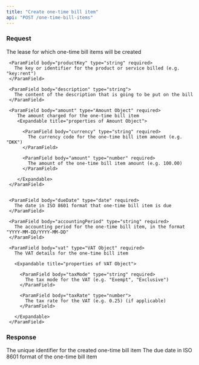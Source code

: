 ```yaml
---
title: "Create one-time bill item"
api: "POST /one-time-bill-items"
---
```


### Request

<ParamField body="leaseId" type="string" required>
  The lease for which one-time bill items will be created
</ParamField>

<ParamField body="oneTimeBillItem" type="One-time Bill Item" required>

  <Expandable title="properties of Billing Cycle Object">

     <ParamField body="productKey" type="string" required>
       The key or identifier for the product or service billed (e.g. "key:rent")
     </ParamField>

     <ParamField body="description" type="string">
       The content of the description that is going to be put on the bill
     </ParamField>

     <ParamField body="amount" type="Amount Object" required>
        The amount charged for the one-time bill item
        <Expandable title="properties of Amount Object">

          <ParamField body="currency" type="string" required>
            The currency code for the one-time bill item amount (e.g. "DKK")
          </ParamField>

          <ParamField body="amount" type="number" required>
            The amount of the one-time bill item amount (e.g. 100.00)
          </ParamField>

        </Expandable>
     </ParamField>


     <ParamField body="dueDate" type="date" required>
       The date in ISO 8601 format that one-time bill item is due
     </ParamField>

     <ParamField body="accountingPeriod" type="string" required>
       The accounting period for the one-time bill item, in the format "YYYY-MM-DD/YYYY-MM-DD"
     </ParamField>

     <ParamField body="vat" type="VAT Object" required>
       The VAT details for the one-time bill item

       <Expandable title="properties of VAT Object">

         <ParamField body="taxMode" type="string" required>
           The tax mode for the VAT (e.g. "Exempt", "Exclusive")
         </ParamField>

         <ParamField body="taxRate" type="number">
           The tax rate for the VAT (e.g. 0.25) (if applicable)
         </ParamField>

       </Expandable>
     </ParamField>

  </Expandable>
</ParamField>

### Response

<ResponseField name="oneTimeBillItemId" type="string">
  The unique identifier for the created one-time bill item
</ResponseField>

<ResponseField name="dueDate" type="date">
  The due date in ISO 8601 format of the one-time bill item
</ResponseField>
